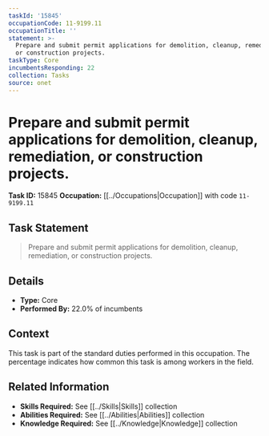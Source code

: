 ```yaml
---
taskId: '15845'
occupationCode: 11-9199.11
occupationTitle: ''
statement: >-
  Prepare and submit permit applications for demolition, cleanup, remediation,
  or construction projects.
taskType: Core
incumbentsResponding: 22
collection: Tasks
source: onet
---
```

# Prepare and submit permit applications for demolition, cleanup, remediation, or construction projects.

**Task ID:** 15845
**Occupation:** [[../Occupations|Occupation]] with code `11-9199.11`

## Task Statement

> Prepare and submit permit applications for demolition, cleanup, remediation, or construction projects.

## Details

- **Type:** Core
- **Performed By:** 22.0% of incumbents

## Context

This task is part of the standard duties performed in this occupation. The percentage indicates how common this task is among workers in the field.

## Related Information

- **Skills Required:** See [[../Skills|Skills]] collection
- **Abilities Required:** See [[../Abilities|Abilities]] collection
- **Knowledge Required:** See [[../Knowledge|Knowledge]] collection
